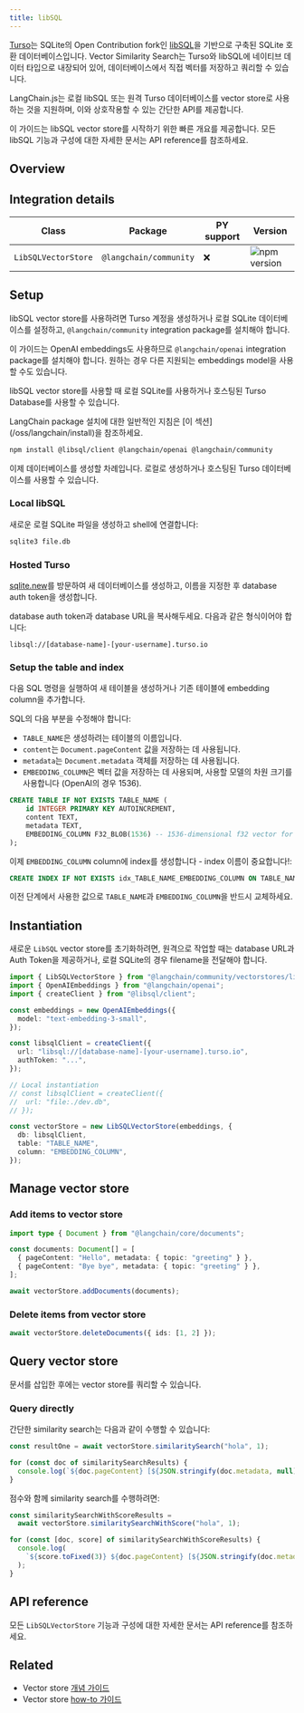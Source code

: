 ```yaml
---
title: libSQL
---
```


[Turso](https://turso.tech)는 SQLite의 Open Contribution fork인 [libSQL](https://docs.turso.tech/libsql)을 기반으로 구축된 SQLite 호환 데이터베이스입니다. Vector Similarity Search는 Turso와 libSQL에 네이티브 데이터 타입으로 내장되어 있어, 데이터베이스에서 직접 벡터를 저장하고 쿼리할 수 있습니다.

LangChain.js는 로컬 libSQL 또는 원격 Turso 데이터베이스를 vector store로 사용하는 것을 지원하며, 이와 상호작용할 수 있는 간단한 API를 제공합니다.

이 가이드는 libSQL vector store를 시작하기 위한 빠른 개요를 제공합니다. 모든 libSQL 기능과 구성에 대한 자세한 문서는 API reference를 참조하세요.

## Overview

## Integration details

| Class               | Package                | PY support | Version                                                    |
| ------------------- | ---------------------- | ---------- | ----------------------------------------------------------------- |
| `LibSQLVectorStore` | `@langchain/community` | ❌         | ![npm version](https://img.shields.io/npm/v/@langchain/community) |

## Setup

libSQL vector store를 사용하려면 Turso 계정을 생성하거나 로컬 SQLite 데이터베이스를 설정하고, `@langchain/community` integration package를 설치해야 합니다.

이 가이드는 OpenAI embeddings도 사용하므로 `@langchain/openai` integration package를 설치해야 합니다. 원하는 경우 다른 지원되는 embeddings model을 사용할 수도 있습니다.

libSQL vector store를 사용할 때 로컬 SQLite를 사용하거나 호스팅된 Turso Database를 사용할 수 있습니다.

<Tip>
LangChain package 설치에 대한 일반적인 지침은 [이 섹션](/oss/langchain/install)을 참조하세요.
</Tip>

```bash npm
npm install @libsql/client @langchain/openai @langchain/community
```
이제 데이터베이스를 생성할 차례입니다. 로컬로 생성하거나 호스팅된 Turso 데이터베이스를 사용할 수 있습니다.

### Local libSQL

새로운 로컬 SQLite 파일을 생성하고 shell에 연결합니다:

```bash
sqlite3 file.db
```
### Hosted Turso

[sqlite.new](https://sqlite.new)를 방문하여 새 데이터베이스를 생성하고, 이름을 지정한 후 database auth token을 생성합니다.

database auth token과 database URL을 복사해두세요. 다음과 같은 형식이어야 합니다:

```text
libsql://[database-name]-[your-username].turso.io
```
### Setup the table and index

다음 SQL 명령을 실행하여 새 테이블을 생성하거나 기존 테이블에 embedding column을 추가합니다.

SQL의 다음 부분을 수정해야 합니다:

- `TABLE_NAME`은 생성하려는 테이블의 이름입니다.
- `content`는 `Document.pageContent` 값을 저장하는 데 사용됩니다.
- `metadata`는 `Document.metadata` 객체를 저장하는 데 사용됩니다.
- `EMBEDDING_COLUMN`은 벡터 값을 저장하는 데 사용되며, 사용할 모델의 차원 크기를 사용합니다 (OpenAI의 경우 1536).

```sql
CREATE TABLE IF NOT EXISTS TABLE_NAME (
    id INTEGER PRIMARY KEY AUTOINCREMENT,
    content TEXT,
    metadata TEXT,
    EMBEDDING_COLUMN F32_BLOB(1536) -- 1536-dimensional f32 vector for OpenAI
);
```
이제 `EMBEDDING_COLUMN` column에 index를 생성합니다 - index 이름이 중요합니다!:

```sql
CREATE INDEX IF NOT EXISTS idx_TABLE_NAME_EMBEDDING_COLUMN ON TABLE_NAME(libsql_vector_idx(EMBEDDING_COLUMN));
```
이전 단계에서 사용한 값으로 `TABLE_NAME`과 `EMBEDDING_COLUMN`을 반드시 교체하세요.

## Instantiation

새로운 `LibSQL` vector store를 초기화하려면, 원격으로 작업할 때는 database URL과 Auth Token을 제공하거나, 로컬 SQLite의 경우 filename을 전달해야 합니다.

```typescript
import { LibSQLVectorStore } from "@langchain/community/vectorstores/libsql";
import { OpenAIEmbeddings } from "@langchain/openai";
import { createClient } from "@libsql/client";

const embeddings = new OpenAIEmbeddings({
  model: "text-embedding-3-small",
});

const libsqlClient = createClient({
  url: "libsql://[database-name]-[your-username].turso.io",
  authToken: "...",
});

// Local instantiation
// const libsqlClient = createClient({
//  url: "file:./dev.db",
// });

const vectorStore = new LibSQLVectorStore(embeddings, {
  db: libsqlClient,
  table: "TABLE_NAME",
  column: "EMBEDDING_COLUMN",
});
```
## Manage vector store

### Add items to vector store

```typescript
import type { Document } from "@langchain/core/documents";

const documents: Document[] = [
  { pageContent: "Hello", metadata: { topic: "greeting" } },
  { pageContent: "Bye bye", metadata: { topic: "greeting" } },
];

await vectorStore.addDocuments(documents);
```
### Delete items from vector store

```typescript
await vectorStore.deleteDocuments({ ids: [1, 2] });
```
## Query vector store

문서를 삽입한 후에는 vector store를 쿼리할 수 있습니다.

### Query directly

간단한 similarity search는 다음과 같이 수행할 수 있습니다:

```typescript
const resultOne = await vectorStore.similaritySearch("hola", 1);

for (const doc of similaritySearchResults) {
  console.log(`${doc.pageContent} [${JSON.stringify(doc.metadata, null)}]`);
}
```
점수와 함께 similarity search를 수행하려면:

```typescript
const similaritySearchWithScoreResults =
  await vectorStore.similaritySearchWithScore("hola", 1);

for (const [doc, score] of similaritySearchWithScoreResults) {
  console.log(
    `${score.toFixed(3)} ${doc.pageContent} [${JSON.stringify(doc.metadata)}]`
  );
}
```

## API reference

모든 `LibSQLVectorStore` 기능과 구성에 대한 자세한 문서는 API reference를 참조하세요.

## Related

- Vector store [개념 가이드](/oss/integrations/vectorstores)
- Vector store [how-to 가이드](/oss/integrations/vectorstores)